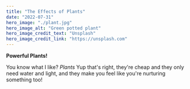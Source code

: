 ```yaml
---
title: "The Effects of Plants"
date: "2022-07-31"
hero_image: "./plant.jpg"
hero_image_alt: "Green potted plant"
hero_image_credit_text: "Unsplash"
hero_image_credit_link: "https://unsplash.com"
---
```


**Powerful Plants!**

You know what I like?
*Plants*
Yup that's right, they're cheap and they only need water and light, and they make you feel like you're nurturing
something too!